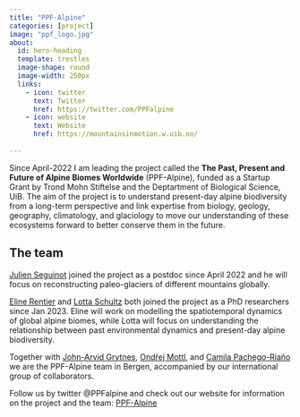 ```yaml
---
title: "PPF-Alpine"
categories: [project]
image: "ppf_logo.jpg"
about:
  id: hero-heading
  template: trestles
  image-shape: round
  image-width: 250px
  links: 
    - icon: twitter
      text: Twitter
      href: https://twitter.com/PPFalpine
    - icon: website
      text: Website
      href: https://mountainsinmotion.w.uib.no/
  
---
```


::: {#hero-heading}

 Since April-2022 I am leading the project called the **The Past, Present and Future of Alpine Biomes Worldwide** (PPF-Alpine), funded as a Startup Grant by Trond Mohn Stiftelse and the Deptartment of Biological Science, UiB. The aim of the project is to understand present-day alpine biodiversity from a long-term perspective and link expertise from biology, geology, geography, climatology, and glaciology to move our understanding of these ecosystems forward to better conserve them in the future.

## The team

[Julien Seguinot](https://mountainsinmotion.w.uib.no/) joined the project as a postdoc since April 2022 and he will focus on reconstructing paleo-glaciers of different mountains globally.

[Eline Rentier](https://www.uib.no/en/persons/Eline.Rentier) and [Lotta Schultz](https://www.uib.no/en/persons/Lotta.Schultz) both joined the project as a PhD researchers since Jan 2023. Eline will work on modelling the spatiotemporal dynamics of global alpine biomes, while Lotta will focus on understanding the relationship between past environmental dynamics and present-day alpine biodiversity.

Together with [John-Arvid Grytnes](https://www.uib.no/en/persons/John.Arvid.Grytnes), [Ondřej Mottl](https://ondrejmottl.github.io/), and [Camila Pachego-Riaño](https://lacapary.github.io/) we are the PPF-Alpine team in Bergen, accompanied by our international group of collaborators.

Follow us by twitter @PPFalpine and check out our website for information on the project and the team: [PPF-Alpine](https://mountainsinmotion.w.uib.no/)
:::
